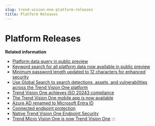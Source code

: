 ```yaml
---
slug: trend-vision-one-platform-releases
title: Platform Releases
---
```

# Platform Releases

**Related information**

- [Platform data query in public preview](platform-data-query-wn.mdx)
- [Keyword search for all platform data now available in public preview](platform-search-public.mdx)
- [Minimum password length updated to 12 characters for enhanced security](password-length-enhanced-security.mdx)
- [Use Global Search to search detections, assets, and vulnerabilities across the Trend Vision One platform](whats-new-global-search.mdx)
- [Trend Vision One achieves ISO 20243 compliance](iso-20243-compliance.mdx)
- [The Trend Vision One mobile app is now available](mobile-app-available.mdx)
- [Azure AD renamed to Microsoft Entra ID](azure-ad-renamed-entra-id.mdx)
- [Connected endpoint protection](connected-endpoint-protection.mdx)
- [Native Trend Vision One Endpoint Security](native-endpoint-security.mdx)
- [Trend Micro Vision One is now Trend Vision One](trend-vision-one-rename.mdx)
:::
